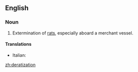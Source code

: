==English==

===Noun===
{{en-noun}}

# {{jocular|or|nonstandard}} Extermination of [[rat]]s, especially aboard a merchant vessel.

====Translations====
{{trans-top|deratization}}
*Italian: {{t|it|derattizzazione|f}}
{{trans-mid}}

{{trans-bottom}}

[[zh:deratization]]